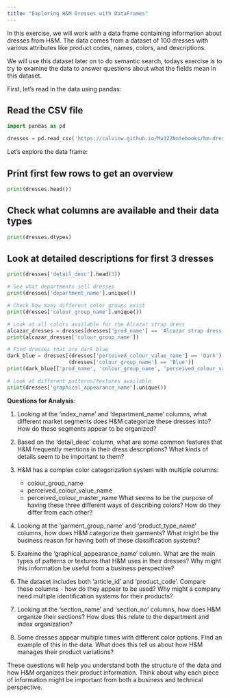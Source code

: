 ```yaml
---
title: "Exploring H&M Dresses with DataFrames"
---
```


In this exercise, we will work with a data frame containing information about dresses from H&M. The data comes from a dataset of 100 dresses with various attributes like product codes, names, colors, and descriptions.

We will use this dataset later on to do semantic search, todays exercise is to try to examine the data to answer questions about what the fields mean in this dataset.

First, let's read in the data using pandas:

## Read the CSV file

```python
import pandas as pd

dresses = pd.read_csv('https://calvinw.github.io/Ma322Notebooks/hm-dresses-100.csv')
```

Let's explore the data frame:

## Print first few rows to get an overview

```python
print(dresses.head())
```

## Check what columns are available and their data types
```python
print(dresses.dtypes)
```

## Look at detailed descriptions for first 3 dresses
```python
print(dresses['detail_desc'].head(3))
```

```python
# See what departments sell dresses
print(dresses['department_name'].unique())
```

```python
# Check how many different color groups exist
print(dresses['colour_group_name'].unique())
```

```python
# Look at all colors available for the Alcazar strap dress
alcazar_dresses = dresses[dresses['prod_name'] == 'Alcazar strap dress']
print(alcazar_dresses['colour_group_name'])
```

```python
# Find dresses that are dark blue
dark_blue = dresses[(dresses['perceived_colour_value_name'] == 'Dark') & 
                    (dresses['colour_group_name'] == 'Blue')]
print(dark_blue[['prod_name', 'colour_group_name', 'perceived_colour_value_name']])
```

```python
# Look at different patterns/textures available
print(dresses['graphical_appearance_name'].unique())
```

__Questions for Analysis__:

1. Looking at the 'index_name' and 'department_name' columns, what different market segments does H&M categorize these dresses into? How do these segments appear to be organized?

2. Based on the 'detail_desc' column, what are some common features that H&M frequently mentions in their dress descriptions? What kinds of details seem to be important to them?

3. H&M has a complex color categorization system with multiple columns:
   - colour_group_name
   - perceived_colour_value_name
   - perceived_colour_master_name
   What seems to be the purpose of having these three different ways of describing colors? How do they differ from each other?

4. Looking at the 'garment_group_name' and 'product_type_name' columns, how does H&M categorize their garments? What might be the business reason for having both of these classification systems?

5. Examine the 'graphical_appearance_name' column. What are the main types of patterns or textures that H&M uses in their dresses? Why might this information be useful from a business perspective?

6. The dataset includes both 'article_id' and 'product_code'. Compare these columns - how do they appear to be used? Why might a company need multiple identification systems for their products?

7. Looking at the 'section_name' and 'section_no' columns, how does H&M organize their sections? How does this relate to the department and index organization?

8. Some dresses appear multiple times with different color options. Find an example of this in the data. What does this tell us about how H&M manages their product variations?

These questions will help you understand both the structure of the data and how H&M organizes their product information. Think about why each piece of information might be important from both a business and technical perspective.

